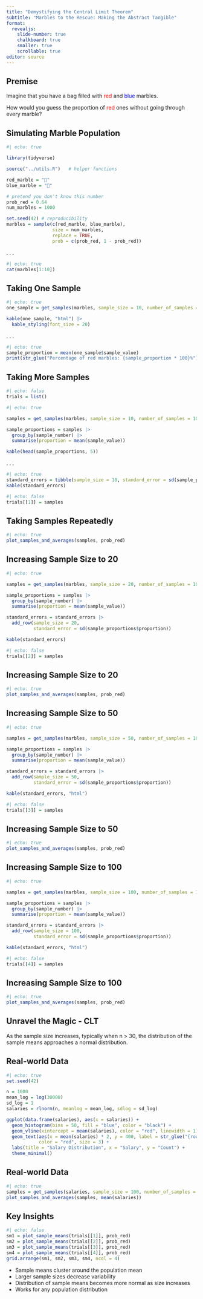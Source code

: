 ```yaml
---
title: "Demystifying the Central Limit Theorem"
subtitle: "Marbles to the Rescue: Making the Abstract Tangible"
format: 
  revealjs:
    slide-number: true
    chalkboard: true
    smaller: true
    scrollable: true
editor: source
---
```


## Premise

Imagine that you have a bag filled with [red]{style="color: red"} and [blue]{style="color: blue"} marbles.

How would you guess the proportion of [red]{style="color: red"} ones without going through every marble?

## Simulating Marble Population

```r
#| echo: true

library(tidyverse)

source("../utils.R")   # helper functions

red_marble = "🔴"
blue_marble = "🔵"

# pretend you don't know this number
prob_red = 0.64
num_marbles = 1000

set.seed(42) # reproducibility
marbles = sample(c(red_marble, blue_marble), 
                 size = num_marbles, 
                 replace = TRUE, 
                 prob = c(prob_red, 1 - prob_red))
```

. . .

```r
#| echo: true
cat(marbles[1:10])
```

## Taking One Sample

```r
#| echo: true
one_sample = get_samples(marbles, sample_size = 10, number_of_samples = 1, func = is_red)

kable(one_sample, "html") |>
  kable_styling(font_size = 20)
```

. . .

```r
#| echo: true
sample_proportion = mean(one_sample$sample_value)
print(str_glue("Percentage of red marbles: {sample_proportion * 100}%"))
```

## Taking More Samples

```r
#| echo: false
trials = list()
```

```r
#| echo: true

samples = get_samples(marbles, sample_size = 10, number_of_samples = 100, func = is_red)

sample_proportions = samples |>
  group_by(sample_number) |>
  summarise(proportion = mean(sample_value))

kable(head(sample_proportions, 5)) 

```

. . .

```r
#| echo: true
standard_errors = tibble(sample_size = 10, standard_error = sd(sample_proportions$proportion))
kable(standard_errors)
```

```r
#| echo: false
trials[[1]] = samples
```

## Taking Samples Repeatedly

```r
#| echo: true
plot_samples_and_averages(samples, prob_red)
```

## Increasing Sample Size to 20

```r
#| echo: true

samples = get_samples(marbles, sample_size = 20, number_of_samples = 100, func = is_red)

sample_proportions = samples |>
  group_by(sample_number) |>
  summarise(proportion = mean(sample_value))

standard_errors = standard_errors |>
  add_row(sample_size = 20, 
          standard_error = sd(sample_proportions$proportion))

kable(standard_errors)
```

```r
#| echo: false
trials[[2]] = samples
```

## Increasing Sample Size to 20

```r
#| echo: true
plot_samples_and_averages(samples, prob_red)
```

## Increasing Sample Size to 50

```r
#| echo: true

samples = get_samples(marbles, sample_size = 50, number_of_samples = 100, func = is_red)

sample_proportions = samples |>
  group_by(sample_number) |>
  summarise(proportion = mean(sample_value))

standard_errors = standard_errors |>
  add_row(sample_size = 50, 
          standard_error = sd(sample_proportions$proportion))

kable(standard_errors, "html")
```

```r
#| echo: false
trials[[3]] = samples
```

## Increasing Sample Size to 50

```r
#| echo: true
plot_samples_and_averages(samples, prob_red)
```

## Increasing Sample Size to 100

```r
#| echo: true

samples = get_samples(marbles, sample_size = 100, number_of_samples = 100, func = is_red)

sample_proportions = samples |>
  group_by(sample_number) |>
  summarise(proportion = mean(sample_value))

standard_errors = standard_errors |>
  add_row(sample_size = 100, 
          standard_error = sd(sample_proportions$proportion))

kable(standard_errors, "html")
```

```r
#| echo: false
trials[[4]] = samples
```

## Increasing Sample Size to 100

```r
#| echo: true
plot_samples_and_averages(samples, prob_red)
```

## Unravel the Magic - CLT

As the sample size increases, typically when n > 30, 
the distribution of the sample means approaches a normal distribution.

## Real-world Data

```r
#| echo: true
set.seed(42)

n = 1000
mean_log = log(30000)
sd_log = 1 
salaries = rlnorm(n, meanlog = mean_log, sdlog = sd_log)

ggplot(data.frame(salaries), aes(x = salaries)) + 
  geom_histogram(bins = 50, fill = "blue", color = "black") + 
  geom_vline(xintercept = mean(salaries), color = "red", linewidth = 1) +
  geom_text(aes(x = mean(salaries) * 2, y = 400, label = str_glue("{round(mean(salaries), 2)}")), 
            color = "red", size = 3) +
  labs(title = "Salary Distribution", x = "Salary", y = "Count") + 
  theme_minimal()

```

## Real-world Data

```r
#| echo: true
samples = get_samples(salaries, sample_size = 100, number_of_samples = 100)
plot_samples_and_averages(samples, mean(salaries))
```



## Key Insights


```r
#| echo: false
sm1 = plot_sample_means(trials[[1]], prob_red)
sm2 = plot_sample_means(trials[[2]], prob_red)
sm3 = plot_sample_means(trials[[3]], prob_red)
sm4 = plot_sample_means(trials[[4]], prob_red)
grid.arrange(sm1, sm2, sm3, sm4, ncol = 4)
```

-   Sample means cluster around the population mean
-   Larger sample sizes decrease variability
-   Distribution of sample means becomes more normal as size increases
-   Works for any population distribution


